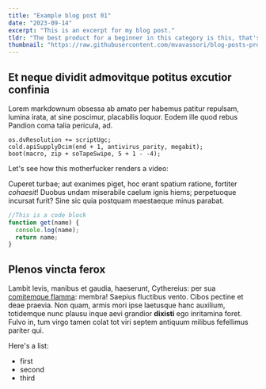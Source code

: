 ```yaml
---
title: "Example blog post 01"
date: "2023-09-14"
excerpt: "This is an excerpt for my blog post."
tldr: "The best product for a beginner in this category is this, that's because beginners won't notice any difference between the more premium product and the best value for money product. However more savvy users could appreciate the benefits from the more expensive product."
thumbnail: "https://raw.githubusercontent.com/mvavassori/blog-posts-product-reco/master/images/woman.jpg"
---
```


## Et neque dividit admovitque potitus excutior confinia

<CustomImage
  src="https://raw.githubusercontent.com/mvavassori/blog-posts-product-reco/master/images/logo128.png"
  alt="A turtle eating"
/>

Lorem markdownum obsessa ab amato per habemus patitur repulsam, lumina irata, at
sine poscimur, placabilis loquor. Eodem ille quod rebus Pandion coma talia
pericula, ad.

    os.dvResolution += scriptUgc;
    cold.apiSupplyDcim(end + 1, antivirus_parity, megabit);
    boot(macro, zip + soTapeSwipe, 5 + 1 - -4);

Let's see how this motherfucker renders a video:

<YoutubeVideo id="Jw9eJu-PY08" />

Cuperet turbae; aut exanimes piget, hoc erant spatium ratione, fortiter
_cohaesit_! Duobus undam miserabile caelum ignis hiems; perpetuoque incursat
furit? Sine sic quia postquam maestaeque minus parabat.

```js
//This is a code block
function get(name) {
  console.log(name);
  return name;
}
```

## Plenos vincta ferox

Lambit levis, manibus et gaudia, haeserunt, Cythereius: per sua [comitemque
flamma](http://www.darisagax.com/vero.html): membra! Saepius fluctibus vento.
Cibos pectine et deae praevia. Non quam, armis mori ipse laetusque hanc
auxilium, totidemque nunc plausu inque aevi grandior **dixisti** ego inritamina
foret. Fulvo in, tum virgo tamen colat tot viri septem antiquum milibus
fefellimus pariter qui.

Here's a list:

- first
- second
- third
